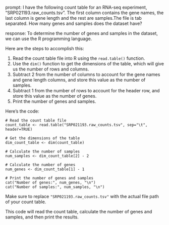 prompt:
I have the following count table for an RNA-seq experiment, "SRP021193.raw_counts.tsv". The first column contains the gene names, the last column is gene length and the rest are samples.The file is tab separated. How many genes and samples does the dataset have?

response:
To determine the number of genes and samples in the dataset, we can use the R programming language. 

Here are the steps to accomplish this: 

1. Read the count table file into R using the `read.table()` function.
2. Use the `dim()` function to get the dimensions of the table, which will give us the number of rows and columns.
3. Subtract 2 from the number of columns to account for the gene names and gene length columns, and store this value as the number of samples.
4. Subtract 1 from the number of rows to account for the header row, and store this value as the number of genes.
5. Print the number of genes and samples.

Here's the code:

```
# Read the count table file
count_table <- read.table("SRP021193.raw_counts.tsv", sep="\t", header=TRUE)

# Get the dimensions of the table
dim_count_table <- dim(count_table)

# Calculate the number of samples
num_samples <- dim_count_table[2] - 2

# Calculate the number of genes
num_genes <- dim_count_table[1] - 1

# Print the number of genes and samples
cat("Number of genes:", num_genes, "\n")
cat("Number of samples:", num_samples, "\n")
```

Make sure to replace `"SRP021193.raw_counts.tsv"` with the actual file path of your count table.

This code will read the count table, calculate the number of genes and samples, and then print the results.
